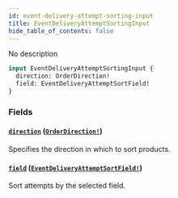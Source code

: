 ```yaml
---
id: event-delivery-attempt-sorting-input
title: EventDeliveryAttemptSortingInput
hide_table_of_contents: false
---
```


No description

```graphql
input EventDeliveryAttemptSortingInput {
  direction: OrderDirection!
  field: EventDeliveryAttemptSortField!
}
```

### Fields

#### [`direction`](#) ([`OrderDirection!`](../../../developer/api-reference/enums/order-direction))

Specifies the direction in which to sort products.

#### [`field`](#) ([`EventDeliveryAttemptSortField!`](../../../developer/api-reference/enums/event-delivery-attempt-sort-field))

Sort attempts by the selected field.
